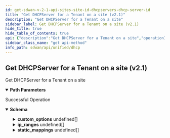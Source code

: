 ```yaml
---
id: get-sdwan-v-2-1-api-sites-site-id-dhcpservers-dhcp-server-id
title: "Get DHCPServer for a Tenant on a site (v2.1)"
description: "Get DHCPServer for a Tenant on a site"
sidebar_label: Get DHCPServer for a Tenant on a site (v2.1)
hide_title: true
hide_table_of_contents: true
api: {"description":"Get DHCPServer for a Tenant on a site","operationId":"get-sdwan-v2.1-api-sites-site_id-dhcpservers-dhcp_server_id","parameters":[{"description":"Site Id","in":"path","name":"site_id","required":true,"schema":{"description":"Site Id","type":"string"}},{"description":"resource Id","in":"path","name":"dhcp_server_id","required":true,"schema":{"description":"Dhcp Server Id","type":"string"}}],"responses":{"200":{"content":{"application/json":{"schema":{"properties":{"broadcast_address":{"description":"Broadcast Address: IPv4(error = DHCPSERVER_CONFIG_INVALID_BROADCAST_ADDR: Invalid IPv4 broadcast address., regexp = [/0-9.]*) ","type":"string"},"custom_options":{"description":"Custom Options: Valid ","items":{"properties":{"option_definition":{"description":"Option Definition: NotEmpty(groups = [classOf[Definition]], error = DHCPSERVER_CONFIG_CUSTOM_OPTIONS_DEF_UNSUPPORTED: Custom option definition is not supported) Size(groups = [classOf[Definition]], max = 1024, error = DHCPSERVER_CONFIG_OPTION_DEF_EXCEEDS_LIMIT: Custom option definition length exceeeds maximum limit, min = 0) ","type":"string"},"option_value":{"description":"Option Value: NotEmpty(groups = [classOf[Value]], error = DHCPSERVER_CONFIG_CUSTOM_OPTIONS_VAL_UNSUPPORTED: Custom option value is not supported) Size(groups = [classOf[Value]], max = 8192, error = DHCPSERVER_CONFIG_OPTION_VAL_EXCEEDS_LIMIT: Custom option value length exceeds maximum limit, min = 0) ","type":"string"},"vendor_class_identifier":{"description":"Vendor Class Identifier","type":"string"}},"required":["option_value","option_definition"]},"type":"array"},"default_lease_time":{"description":"Default Lease Time: Min(error = DHCPSERVER_CONFIG_UNSUPPORTED_DEFAULT_LEASE_TIME: Default lease time should be between 300 and 2^32-1 seconds respectively., value = 300L) Max(error = DHCPSERVER_CONFIG_UNSUPPORTED_DEFAULT_LEASE_TIME: Default lease time should be between 300 and 2^32-1 seconds respectively., value = 4294967295L) ","format":"int64","type":"integer"},"description":{"description":"Description: Size(max = 256, error = DHCPSERVER_CONFIG_DESCRIPTION_EXCEEDS_LIMIT: Description length exceeds the maximum limit., min = 0) ","type":"string"},"disabled":{"description":"Disabled","type":"boolean"},"dns_servers":{"description":"Dns Servers: ListIPAddress(bcast = DENY, listMaxSize = 0, error = DHCPSERVER_CONFIG_INVALID_DNS_LIST: Invalid IPv4 nameservers addresses., required = false, type = IP) Size(max = 3, error = DHCPSERVER_CONFIG_DNS_ENTRIES_EXCEEDS_LIMIT: Name servers count exceeds the maximum limit, min = 0) ","items":{"description":"Dns Servers","type":"string"},"type":"array"},"domain_name":{"description":"Domain Name: Size(max = 256, error = DHCPSERVER_CONFIG_INVALID_DOMAIN_NAME: Domain name exceeds the maximum limit., min = 0) ","type":"string"},"gateway":{"description":"Gateway: IPAddress(allowEmpty = true, allowLinkLocal = false, allowNull = true, bcast = DENY, defaultRoute = false, dnsCheck = false, error = DHCPSERVER_CONFIG_INVALID_GATEWAY_ADDR: Invalid IPv4 gateway address., type = IP) ","type":"string"},"id":{"description":"Id","type":"string"},"ip_ranges":{"description":"Ip Ranges: NotNull(error = DHCPSERVER_CONFIG_IP_RANGE_MISSING: Provide valid IPv4 address range for defined subnet.) Size(max = 2147483647, error = DHCPSERVER_CONFIG_IP_RANGE_MISSING: Provide valid IPv4 address range for defined subnet., min = 1) Valid ","items":{"properties":{"end_ip":{"description":"End Ip: NotNull(error = DHCPSERVER_CONFIG_IP_RANGE_MISSING: Provide valid IPv4 address range for defined subnet.) IPAddress(allowEmpty = true, allowLinkLocal = false, allowNull = true, bcast = DENY, defaultRoute = false, dnsCheck = false, error = DHCPSERVER_CONFIG_IP_RANGE_INVALID_IP: Invalid IPv4 address provided for IP ranges., type = IP) ","type":"string"},"start_ip":{"description":"Start Ip: NotNull(error = DHCPSERVER_CONFIG_IP_RANGE_MISSING: Provide valid IPv4 address range for defined subnet.) IPAddress(allowEmpty = true, allowLinkLocal = false, allowNull = true, bcast = DENY, defaultRoute = false, dnsCheck = false, error = DHCPSERVER_CONFIG_IP_RANGE_INVALID_IP: Invalid IPv4 address provided for IP ranges., type = IP) ","type":"string"}},"required":["end_ip","start_ip"]},"type":"array"},"max_lease_time":{"description":"Max Lease Time: Min(error = DHCPSERVER_CONFIG_UNSUPPORTED_MAX_LEASE_TIME: Max lease time should be between 300 and 2^32-1 seconds respectively., value = 300L) Max(error = DHCPSERVER_CONFIG_UNSUPPORTED_MAX_LEASE_TIME: Max lease time should be between 300 and 2^32-1 seconds respectively., value = 4294967295L) ","format":"int64","type":"integer"},"network_context_id":{"description":"Network Context Id: Digits(fraction = 0, integer = 50, error = INVALID_NETWORK_CTX_ID: Invalid network ctrx id.) ","type":"string"},"static_mappings":{"description":"Static Mappings: Valid ","items":{"properties":{"ip_address":{"description":"Ip Address: NotNull(error = DHCPSERVER_CONFIG_STATIC_MAPPING_MISSING: Provide all required attributes for static mappings.) IPAddress(allowEmpty = true, allowLinkLocal = false, allowNull = true, bcast = DENY, defaultRoute = false, dnsCheck = false, error = DHCPSERVER_CONFIG_INVALID_STATIC_MAPPING_IP: Invalid IPv4 address provided for static mapping, type = IP) ","type":"string"},"mac":{"description":"Mac: NotNull(error = DHCPSERVER_CONFIG_STATIC_MAPPING_MISSING: Provide all required attributes for static mappings.) MACAddressFiveColons(error = DHCPSERVER_CONFIG_INVALID_STATIC_MAPPING_MAC_ADDR: Invalid mac address provided for static mapping) ","type":"string"},"name":{"description":"Name: NotNull(error = DHCPSERVER_CONFIG_STATIC_MAPPING_MISSING: Provide all required attributes for static mappings.) Size(max = 256, error = DHCPSERVER_CONFIG_STATIC_MAPPING_NAME_EXCEEDS_LIMIT: Static Mapping name execeeds the maximum limit, min = 0) Pattern(error = DHCPSERVER_CONFIG_STATIC_MAPPING_UNSUPPORTED_NAME: Provide valid static mapping name, regexp = ^[a-zA-Z0-9]+(([a-zA-Z0-9\\\\-_])|(\\\\.?[a-zA-Z0-9\\\\-]))*\\\\.?$) ","type":"string"}},"required":["ip_address","mac","name"]},"type":"array"},"subnet":{"description":"Subnet: NotNull(error = DHCPSERVER_CONFIG_INVALID_SUBNET_ADDR: Invalid IPv4 subnet address.) IPAddress(allowEmpty = true, allowLinkLocal = false, allowNull = true, bcast = DENY, defaultRoute = false, dnsCheck = false, error = DHCPSERVER_CONFIG_INVALID_SUBNET_ADDR: Invalid IPv4 subnet address., type = PREFIXCIDR) ","type":"string"},"tags":{"description":"Tags: ListString(allowDuplicate = false, allowEmpty = true, allowNull = true, length = 128, listMaxSize = 10, error = DHCPSERVER_CONFIG_INVALID_TAGS: Tags config is invalid- maximum 10 tags are supported, tag should not exceed maximum limit of 128 characters, it should not have duplicates., noTrim = false, regex = [^,\\\\s]+, required = false) ","items":{"description":"Tags","type":"string"},"type":"array"}},"required":["ip_ranges","subnet"]}}},"description":"Successful Operation"}},"tags":["DHCP"],"method":"get","path":"/sdwan/v2.1/api/sites/{site_id}/dhcpservers/{dhcp_server_id}","info":{"contact":{},"description":"List of APIs used to manage the DHCP servers.","title":"DHCP","version":"Latest"},"postman":{"name":"Get DHCPServer for a Tenant on a site (v2.1)","description":{"content":"Get DHCPServer for a Tenant on a site","type":"text/plain"},"url":{"path":["sdwan","v2.1","api","sites",":site_id","dhcpservers",":dhcp_server_id"],"host":["{{baseUrl}}"],"query":[],"variable":[{"disabled":false,"description":{"content":"(Required) Site Id","type":"text/plain"},"type":"any","value":"","key":"site_id"},{"disabled":false,"description":{"content":"(Required) resource Id","type":"text/plain"},"type":"any","value":"","key":"dhcp_server_id"}]},"header":[{"key":"Accept","value":"application/json"}],"method":"GET"}}
sidebar_class_name: "get api-method"
info_path: sdwan/api/unified/dhcp
---
```



## Get DHCPServer for a Tenant on a site (v2.1)



Get DHCPServer for a Tenant on a site

<details style={{"marginBottom":"1rem"}} data-collapsed={false} open={true}><summary style={{}}><strong>Path Parameters</strong></summary><div><ul><ParamsItem className={"paramsItem"} param={{"description":"Site Id","in":"path","name":"site_id","required":true,"schema":{"description":"Site Id","type":"string"}}}></ParamsItem><ParamsItem className={"paramsItem"} param={{"description":"resource Id","in":"path","name":"dhcp_server_id","required":true,"schema":{"description":"Dhcp Server Id","type":"string"}}}></ParamsItem></ul></div></details><div><ApiTabs><TabItem label={"200"} value={"200"}><div>

Successful Operation

</div><div><MimeTabs groupId={"mime-type"}><TabItem label={"application/json"} value={"application/json"}><SchemaTabs groupId={"schema-tabs"}><TabItem label={"Schema"} value={"Schema"}><details style={{}} data-collapsed={false} open={true}><summary style={{"textAlign":"left"}}><strong>Schema</strong></summary><div style={{"textAlign":"left","marginLeft":"1rem"}}></div><ul style={{"marginLeft":"1rem"}}><SchemaItem collapsible={false} name={"broadcast_address"} required={false} schemaDescription={"Broadcast Address: IPv4(error = DHCPSERVER_CONFIG_INVALID_BROADCAST_ADDR: Invalid IPv4 broadcast address., regexp = [/0-9.]*) "} schemaName={"string"} qualifierMessage={undefined} defaultValue={undefined}></SchemaItem><SchemaItem collapsible={true} className={"schemaItem"}><details style={{}}><summary style={{}}><strong>custom_options</strong><span style={{"opacity":"0.6"}}> undefined[]</span></summary><div style={{"marginLeft":"1rem"}}><div style={{"marginTop":".5rem","marginBottom":".5rem"}}>

Custom Options: Valid 

</div><SchemaItem collapsible={false} name={"option_definition"} required={false} schemaDescription={"Option Definition: NotEmpty(groups = [classOf[Definition]], error = DHCPSERVER_CONFIG_CUSTOM_OPTIONS_DEF_UNSUPPORTED: Custom option definition is not supported) Size(groups = [classOf[Definition]], max = 1024, error = DHCPSERVER_CONFIG_OPTION_DEF_EXCEEDS_LIMIT: Custom option definition length exceeeds maximum limit, min = 0) "} schemaName={"string"} qualifierMessage={undefined} defaultValue={undefined}></SchemaItem><SchemaItem collapsible={false} name={"option_value"} required={false} schemaDescription={"Option Value: NotEmpty(groups = [classOf[Value]], error = DHCPSERVER_CONFIG_CUSTOM_OPTIONS_VAL_UNSUPPORTED: Custom option value is not supported) Size(groups = [classOf[Value]], max = 8192, error = DHCPSERVER_CONFIG_OPTION_VAL_EXCEEDS_LIMIT: Custom option value length exceeds maximum limit, min = 0) "} schemaName={"string"} qualifierMessage={undefined} defaultValue={undefined}></SchemaItem><SchemaItem collapsible={false} name={"vendor_class_identifier"} required={false} schemaDescription={"Vendor Class Identifier"} schemaName={"string"} qualifierMessage={undefined} defaultValue={undefined}></SchemaItem></div></details></SchemaItem><SchemaItem collapsible={false} name={"default_lease_time"} required={false} schemaDescription={"Default Lease Time: Min(error = DHCPSERVER_CONFIG_UNSUPPORTED_DEFAULT_LEASE_TIME: Default lease time should be between 300 and 2^32-1 seconds respectively., value = 300L) Max(error = DHCPSERVER_CONFIG_UNSUPPORTED_DEFAULT_LEASE_TIME: Default lease time should be between 300 and 2^32-1 seconds respectively., value = 4294967295L) "} schemaName={"int64"} qualifierMessage={undefined} defaultValue={undefined}></SchemaItem><SchemaItem collapsible={false} name={"description"} required={false} schemaDescription={"Description: Size(max = 256, error = DHCPSERVER_CONFIG_DESCRIPTION_EXCEEDS_LIMIT: Description length exceeds the maximum limit., min = 0) "} schemaName={"string"} qualifierMessage={undefined} defaultValue={undefined}></SchemaItem><SchemaItem collapsible={false} name={"disabled"} required={false} schemaDescription={"Disabled"} schemaName={"boolean"} qualifierMessage={undefined} defaultValue={undefined}></SchemaItem><SchemaItem collapsible={false} name={"dns_servers"} required={false} schemaDescription={"Dns Servers: ListIPAddress(bcast = DENY, listMaxSize = 0, error = DHCPSERVER_CONFIG_INVALID_DNS_LIST: Invalid IPv4 nameservers addresses., required = false, type = IP) Size(max = 3, error = DHCPSERVER_CONFIG_DNS_ENTRIES_EXCEEDS_LIMIT: Name servers count exceeds the maximum limit, min = 0) "} schemaName={"string[]"} qualifierMessage={undefined} defaultValue={undefined}></SchemaItem><SchemaItem collapsible={false} name={"domain_name"} required={false} schemaDescription={"Domain Name: Size(max = 256, error = DHCPSERVER_CONFIG_INVALID_DOMAIN_NAME: Domain name exceeds the maximum limit., min = 0) "} schemaName={"string"} qualifierMessage={undefined} defaultValue={undefined}></SchemaItem><SchemaItem collapsible={false} name={"gateway"} required={false} schemaDescription={"Gateway: IPAddress(allowEmpty = true, allowLinkLocal = false, allowNull = true, bcast = DENY, defaultRoute = false, dnsCheck = false, error = DHCPSERVER_CONFIG_INVALID_GATEWAY_ADDR: Invalid IPv4 gateway address., type = IP) "} schemaName={"string"} qualifierMessage={undefined} defaultValue={undefined}></SchemaItem><SchemaItem collapsible={false} name={"id"} required={false} schemaDescription={"Id"} schemaName={"string"} qualifierMessage={undefined} defaultValue={undefined}></SchemaItem><SchemaItem collapsible={true} className={"schemaItem"}><details style={{}}><summary style={{}}><strong>ip_ranges</strong><span style={{"opacity":"0.6"}}> undefined[]</span></summary><div style={{"marginLeft":"1rem"}}><div style={{"marginTop":".5rem","marginBottom":".5rem"}}>

Ip Ranges: NotNull(error = DHCPSERVER_CONFIG_IP_RANGE_MISSING: Provide valid IPv4 address range for defined subnet.) Size(max = 2147483647, error = DHCPSERVER_CONFIG_IP_RANGE_MISSING: Provide valid IPv4 address range for defined subnet., min = 1) Valid 

</div><SchemaItem collapsible={false} name={"end_ip"} required={false} schemaDescription={"End Ip: NotNull(error = DHCPSERVER_CONFIG_IP_RANGE_MISSING: Provide valid IPv4 address range for defined subnet.) IPAddress(allowEmpty = true, allowLinkLocal = false, allowNull = true, bcast = DENY, defaultRoute = false, dnsCheck = false, error = DHCPSERVER_CONFIG_IP_RANGE_INVALID_IP: Invalid IPv4 address provided for IP ranges., type = IP) "} schemaName={"string"} qualifierMessage={undefined} defaultValue={undefined}></SchemaItem><SchemaItem collapsible={false} name={"start_ip"} required={false} schemaDescription={"Start Ip: NotNull(error = DHCPSERVER_CONFIG_IP_RANGE_MISSING: Provide valid IPv4 address range for defined subnet.) IPAddress(allowEmpty = true, allowLinkLocal = false, allowNull = true, bcast = DENY, defaultRoute = false, dnsCheck = false, error = DHCPSERVER_CONFIG_IP_RANGE_INVALID_IP: Invalid IPv4 address provided for IP ranges., type = IP) "} schemaName={"string"} qualifierMessage={undefined} defaultValue={undefined}></SchemaItem></div></details></SchemaItem><SchemaItem collapsible={false} name={"max_lease_time"} required={false} schemaDescription={"Max Lease Time: Min(error = DHCPSERVER_CONFIG_UNSUPPORTED_MAX_LEASE_TIME: Max lease time should be between 300 and 2^32-1 seconds respectively., value = 300L) Max(error = DHCPSERVER_CONFIG_UNSUPPORTED_MAX_LEASE_TIME: Max lease time should be between 300 and 2^32-1 seconds respectively., value = 4294967295L) "} schemaName={"int64"} qualifierMessage={undefined} defaultValue={undefined}></SchemaItem><SchemaItem collapsible={false} name={"network_context_id"} required={false} schemaDescription={"Network Context Id: Digits(fraction = 0, integer = 50, error = INVALID_NETWORK_CTX_ID: Invalid network ctrx id.) "} schemaName={"string"} qualifierMessage={undefined} defaultValue={undefined}></SchemaItem><SchemaItem collapsible={true} className={"schemaItem"}><details style={{}}><summary style={{}}><strong>static_mappings</strong><span style={{"opacity":"0.6"}}> undefined[]</span></summary><div style={{"marginLeft":"1rem"}}><div style={{"marginTop":".5rem","marginBottom":".5rem"}}>

Static Mappings: Valid 

</div><SchemaItem collapsible={false} name={"ip_address"} required={false} schemaDescription={"Ip Address: NotNull(error = DHCPSERVER_CONFIG_STATIC_MAPPING_MISSING: Provide all required attributes for static mappings.) IPAddress(allowEmpty = true, allowLinkLocal = false, allowNull = true, bcast = DENY, defaultRoute = false, dnsCheck = false, error = DHCPSERVER_CONFIG_INVALID_STATIC_MAPPING_IP: Invalid IPv4 address provided for static mapping, type = IP) "} schemaName={"string"} qualifierMessage={undefined} defaultValue={undefined}></SchemaItem><SchemaItem collapsible={false} name={"mac"} required={false} schemaDescription={"Mac: NotNull(error = DHCPSERVER_CONFIG_STATIC_MAPPING_MISSING: Provide all required attributes for static mappings.) MACAddressFiveColons(error = DHCPSERVER_CONFIG_INVALID_STATIC_MAPPING_MAC_ADDR: Invalid mac address provided for static mapping) "} schemaName={"string"} qualifierMessage={undefined} defaultValue={undefined}></SchemaItem><SchemaItem collapsible={false} name={"name"} required={false} schemaDescription={"Name: NotNull(error = DHCPSERVER_CONFIG_STATIC_MAPPING_MISSING: Provide all required attributes for static mappings.) Size(max = 256, error = DHCPSERVER_CONFIG_STATIC_MAPPING_NAME_EXCEEDS_LIMIT: Static Mapping name execeeds the maximum limit, min = 0) Pattern(error = DHCPSERVER_CONFIG_STATIC_MAPPING_UNSUPPORTED_NAME: Provide valid static mapping name, regexp = ^[a-zA-Z0-9]+(([a-zA-Z0-9\\\\-_])|(\\\\.?[a-zA-Z0-9\\\\-]))*\\\\.?$) "} schemaName={"string"} qualifierMessage={undefined} defaultValue={undefined}></SchemaItem></div></details></SchemaItem><SchemaItem collapsible={false} name={"subnet"} required={false} schemaDescription={"Subnet: NotNull(error = DHCPSERVER_CONFIG_INVALID_SUBNET_ADDR: Invalid IPv4 subnet address.) IPAddress(allowEmpty = true, allowLinkLocal = false, allowNull = true, bcast = DENY, defaultRoute = false, dnsCheck = false, error = DHCPSERVER_CONFIG_INVALID_SUBNET_ADDR: Invalid IPv4 subnet address., type = PREFIXCIDR) "} schemaName={"string"} qualifierMessage={undefined} defaultValue={undefined}></SchemaItem><SchemaItem collapsible={false} name={"tags"} required={false} schemaDescription={"Tags: ListString(allowDuplicate = false, allowEmpty = true, allowNull = true, length = 128, listMaxSize = 10, error = DHCPSERVER_CONFIG_INVALID_TAGS: Tags config is invalid- maximum 10 tags are supported, tag should not exceed maximum limit of 128 characters, it should not have duplicates., noTrim = false, regex = [^,\\\\s]+, required = false) "} schemaName={"string[]"} qualifierMessage={undefined} defaultValue={undefined}></SchemaItem></ul></details></TabItem><TabItem label={"Example (from schema)"} value={"Example (from schema)"}><ResponseSamples responseExample={"{\n  \"broadcast_address\": \"string\",\n  \"custom_options\": [\n    {\n      \"option_definition\": \"string\",\n      \"option_value\": \"string\",\n      \"vendor_class_identifier\": \"string\"\n    }\n  ],\n  \"default_lease_time\": 0,\n  \"description\": \"string\",\n  \"disabled\": true,\n  \"dns_servers\": [\n    \"string\"\n  ],\n  \"domain_name\": \"string\",\n  \"gateway\": \"string\",\n  \"id\": \"string\",\n  \"ip_ranges\": [\n    {\n      \"end_ip\": \"string\",\n      \"start_ip\": \"string\"\n    }\n  ],\n  \"max_lease_time\": 0,\n  \"network_context_id\": \"string\",\n  \"static_mappings\": [\n    {\n      \"ip_address\": \"string\",\n      \"mac\": \"string\",\n      \"name\": \"string\"\n    }\n  ],\n  \"subnet\": \"string\",\n  \"tags\": [\n    \"string\"\n  ]\n}"} language={"json"}></ResponseSamples></TabItem></SchemaTabs></TabItem></MimeTabs></div></TabItem></ApiTabs></div>
      